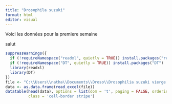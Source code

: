 ```yaml
---
title: "Drosophila suzuki"
format: html
editor: visual
---
```


Voici les données pour la premiere semaine

salut

```r
suppressWarnings({
  if (!requireNamespace("readxl", quietly = TRUE)) install.packages("readxl")
  if (!requireNamespace("DT", quietly = TRUE)) install.packages("DT")
  library(readxl)
  library(DT)
})
file <- "C:\\Users\\natha\\Documents\\Droso\\Drosophilia suzuki vierge.xlsx"
data <- as.data.frame(read_excel(file))
datatable(head(data), options = list(dom = 't', paging = FALSE, ordering = FALSE), 
          class = 'cell-border stripe')
```
